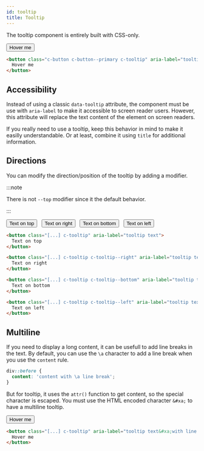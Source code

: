```yaml
---
id: tooltip
title: Tooltip
---
```



<Version version="1.1.0" source="glsass-components/_components.tooltip.scss" />

The tooltip component is entirely built with CSS-only.

<Example>
  <button
    className="c-button c-button--primary c-tooltip"
    aria-label="tooltip text"
  >
    Hover me
  </button>
</Example>

```html
<button class="c-button c-button--primary c-tooltip" aria-label="tooltip text">
  Hover me
</button>
```

## Accessibility

Instead of using a classic `data-tooltip` attribute, the component must be use
with `aria-label` to make it accessible to screen reader users. However, this
attribute will replace the text content of the element on screen readers.

If you really need to use a tooltip, keep this behavior in mind to make it
easilly understandable. Or at least, combine it using `title` for additional
information.

## Directions

You can modify the direction/position of the tooltip by adding a modifier.

:::note

There is not `--top` modifier since it the default behavior.

:::

<Example>
  <button
    className="c-button c-button--primary c-tooltip"
    aria-label="tooltip text"
  >
    Text on top
  </button>
  &nbsp;
  <button
    className="c-button c-button--primary c-tooltip c-tooltip--right"
    aria-label="tooltip text"
  >
    Text on right
  </button>
  &nbsp;
  <button
    className="c-button c-button--primary c-tooltip c-tooltip--bottom"
    aria-label="tooltip text"
  >
    Text on bottom
  </button>
  &nbsp;
  <button
    className="c-button c-button--primary c-tooltip c-tooltip--left"
    aria-label="tooltip text"
  >
    Text on left
  </button>
</Example>

<!-- prettier-ignore-start -->
```html
<button class="[...] c-tooltip" aria-label="tooltip text">
  Text on top
</button>

<button class="[...] c-tooltip c-tooltip--right" aria-label="tooltip text">
  Text on right
</button>

<button class="[...] c-tooltip c-tooltip--bottom" aria-label="tooltip text">
  Text on bottom
</button>

<button class="[...] c-tooltip c-tooltip--left" aria-label="tooltip text">
  Text on left
</button>
```
<!-- prettier-ignore-end -->

## Multiline

If you need to display a long content, it can be usefull to add line breaks in
the text. By default, you can use the `\a` character to add a line break when
you use the `content` rule.

```scss
div::before {
  content: 'content with \a line break';
}
```

But for tooltip, it uses the `attr()` function to get content, so the special
character is escaped. You must use the HTML encoded character `&#xa;` to have a
multiline tooltip.

<Example>
  <button
    className="c-button c-button--primary c-tooltip"
    aria-label="tooltip text&#xa;with line break"
  >
    Hover me
  </button>
</Example>

```html
<button class="[...] c-tooltip" aria-label="tooltip text&#xa;with line break">
  Hover me
</button>
```

